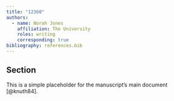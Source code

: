 ```yaml
---
title: "12360"
authors:
  - name: Norah Jones
    affiliation: The University
    roles: writing
    corresponding: true
bibliography: references.bib
---
```


## Section

This is a simple placeholder for the manuscript's main document [@knuth84].
